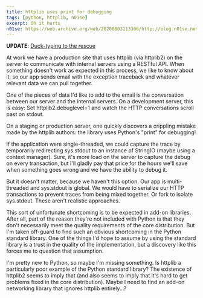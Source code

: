 ```yaml
---
title: httplib uses print for debugging
tags: [python, httplib, n01se]
excerpt: Oh it hurts
n01se: https://web.archive.org/web/20200803113306/http://blog.n01se.net/blog-n01se-net-p-213.html
---
```


**UPDATE**: [Duck-typing to the rescue](/2010-08-29-python-httplib-debug)

At work we have a production site that uses httplib (via httplib2) on the
server to communicate with internal servers using a RESTful API. When
something doesn't work as expected in this process, we like to know about
it, so our app sends email with the exception traceback and whatever
relevant data we can pull together.

One of the pieces of data I'd like to add to the email is the conversation
between our server and the internal servers. On a development server, this
is easy: Set httplib2.debuglevel=1 and watch the HTTP conversations scroll
past on stdout.

On a staging or production server, one quickly discovers a crippling
mistake made by the httplib authors: the library uses Python's "print" for
debugging!

If the application were single-threaded, we could capture the trace by
temporarily redirecting sys.stdout to an instance of StringIO (maybe using
a context manager). Sure, it's more load on the server to capture the debug
on every transaction, but I'll gladly pay that price for the hours we'll
save when something goes wrong and we have the ability to debug it.

But it doesn't matter, because we haven't this option. Our app is
multi-threaded and sys.stdout is global. We would have to serialize our
HTTP transactions to prevent traces from being mixed together. Or fork to
isolate sys.stdout. These aren't realistic approaches.

This sort of unfortunate shortcoming is to be expected in add-on libraries.
After all, part of the reason they're not included with Python is that they
don't necessarily meet the quality requirements of the core distribution.
But I'm taken off-guard to find such an obvious shortcoming in the Python
standard library. One of the things I'd hope to assume by using the
standard library is a trust in the quality of the implementation, but
a discovery like this forces me to question that assumption.

I'm pretty new to Python, so maybe I'm missing something. Is httplib
a particularly poor example of the Python standard library? The existence
of httplib2 seems to imply that (and also seems to imply that it's hard to
get problems fixed in the core distribution). Maybe I need to find an
add-on networking library that ignores httplib entirely...?

